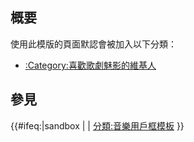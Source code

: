 <includeonly><!-- 在這裡加入模板的保護標識 --></includeonly><noinclude>{{Documentation subpage}}</noinclude>
<!-- 在本行下編輯模板說明 -->
== 概要 ==
使用此模版的頁面默認會被加入以下分類：
*[[:Category:喜歡歌劇魅影的維基人]]

== 參見 ==

<includeonly>{{#ifeq:{{SUBPAGENAME}}|sandbox | |
<!-- 本行下加入模板的分類，跨維基連結加入Wikidata（參見[[Wikipedia:Wikidata]]） -->
[[分類:音樂用戶框模板]]
}}</includeonly>